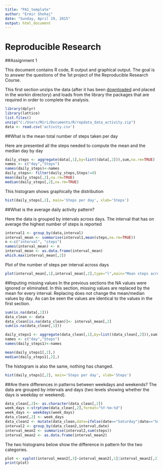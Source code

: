 ```yaml
---
title: "PA1_template"
author: "Ermir Shehaj"
date: "Sunday, April 19, 2015"
output: html_document
---
```


# Reproducible Research
##Assignment 1

This document contains R code, R output and graphical output. The goal is to answer the questions of the 1st project of the Reproducible Research Course.

This first section unzips the data (after it has been [downloaded][1] and placed in the workin directory) and loads from the library the packages that are required in order to complete the analysis.

[1]:https://d396qusza40orc.cloudfront.net/repdata%2Fdata%2Factivity.zip/ "downloaded"

```r
library(dplyr)
library(lattice)
list.files()
unzip("C:/Users/Miri/Documents/R/repdata_data_activity.zip")
data <- read.csv('activity.csv')


```



##What is the mean total number of steps taken per day    
  
  
  
Here are presented all the steps needed to compute the mean and the median day by day
  
  
  
```r
daily_steps <- aggregate(data[,1],by=list((data[,2])),sum,na.rm=TRUE)
names <- c("day","Steps")
names(daily_steps)<-names
daily_steps<- filter(daily_steps,Steps!=0)
mean(daily_steps[,2],na.rm=TRUE)
median(daily_steps[,2],na.rm=TRUE)
```



This histogram shows graphically the distribution



```r
hist(daily_steps[,2], main='Steps per day', xlab='Steps')
```



##What is the average daily activity pattern?

Here the data is grouped by intervals across days. The interval that has on average the highest number of steps is reported

```r
interval1 <- group_by(data,interval)
interval_mean <- summarise(interval1,mean(steps,na.rm=TRUE))
n <-c("interval", "steps")
names(interval_mean) <- n
interval_mean <- as.data.frame(interval_mean)
which.max(interval_mean[,2])
```


Plot of the number of steps per interval across days


```r
plot(interval_mean[,1],interval_mean[,2],type="l",main="Mean steps across intervals",xlab="Interval",ylab="Mean")
```


##Inputing missing values
In the previous sections the NA values were ignored or eliminated.
In this section, missing values are replaced by the mean for every interval.
Replacing does not change the mean/median values by day. As can be seen the values are identical to the values in the first section. 



```r
sum(is.na(data[,1]))
data_clean <- data
data_clean[is.na(data_clean)]<- interval_mean[,2]
sum(is.na(data_clean[,1]))

daily_steps1 <- aggregate(data_clean[,1],by=list((data_clean[,2])),sum)
names <- c("day","Steps")
names(daily_steps1)<-names

mean(daily_steps1[,2],)
median(daily_steps1[,2],)

```


The histogram is also the same, nothing has changed.


```r
hist(daily_steps1[,2], main='Steps per day', xlab='Steps')
```


##Are there differences in patterns between weekdays and weekends?
The data are grouped by intervals and days (two levels showing whether the days is weekday or weekend). 


```r
data_clean[,2]<- as.character(data_clean[,2])
week_days <-strptime(data_clean[,2],format="%Y-%m-%d")
week_days <- weekdays(week_days)
data_clean[,2] <- week_days
data_clean2 <- mutate(data_clean,date=ifelse(date=="Saturday"|date=="Sunday","weekend","weekday"))
interval2 <- group_by(data_clean2,interval,date)
interval_mean2 <- summarise(interval2,sum(steps))
interval_mean2 <- as.data.frame(interval_mean2)

```


The two histograms below show the difference in pattern for the two categories.


```r
plot <- xyplot(interval_mean2[,3]~interval_mean2[,1]|interval_mean2[,2],type='l',layout=c(1,2),main="Steps conditioned on weekdays or weekends",xlab="interval",ylab="frequency")
print(plot)

```

